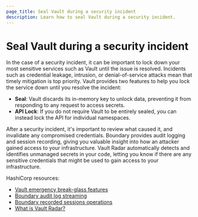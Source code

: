 ```yaml
---
page_title: Seal Vault during a security incident
description: Learn how to seal Vault during a security incident.
---
```


# Seal Vault during a security incident

In the case of a security incident, it can be important to lock down your most sensitive services such as Vault until the issue is resolved. Incidents such as credential leakage, intrusion, or denial-of-service attacks mean that timely mitigation is top priority. Vault provides two features to help you lock the service down until you resolve the incident:

- **Seal**: Vault discards its in-memory key to unlock data, preventing it from responding to any request to access secrets.
- **API Lock**: If you do not require Vault to be entirely sealed, you can instead lock the API for individual namespaces.

After a security incident, it's important to review what caused it, and invalidate any compromised credentials. Boundary provides audit logging and session recording, giving you valuable insight into how an attacker gained access to your infrastructure. Vault Radar automatically detects and identifies unmanaged secrets in your code, letting you know if there are any sensitive credentials that might be used to gain access to your infrastructure.

HashiCorp resources:

- [Vault emergency break-glass features](/vault/tutorials/operations/emergency-break-glass-features) 
- [Boundary audit log streaming](/hcp/docs/boundary/audit-logging) 
- [Boundary recorded sessions operations](/boundary/docs/operations/session-recordings) 
- [What is Vault Radar?](/hcp/docs/vault-radar) 